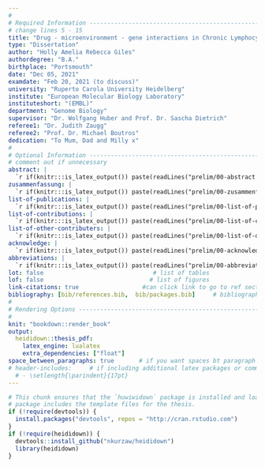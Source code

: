 ```yaml
---
#
# Required Information --------------------------------------------------------
# change lines 5 - 15
title: "Drug - microenvironment - gene interactions in Chronic Lymphocytic Leukemia"
type: "Dissertation"
author: "Holly Amelia Rebecca Giles"
authordegree: "B.A."
birthplace: "Portsmouth"
date: "Dec 05, 2021"
examdate: "Feb 20, 2021 (to discuss)"
university: "Ruperto Carola University Heidelberg"
institute: "European Molecular Biology Laboratory"
instituteshort: "(EMBL)"
department: "Genome Biology"
supervisor: "Dr. Wolfgang Huber and Prof. Dr. Sascha Dietrich"
referee1: "Dr. Judith Zaugg"
referee2: "Prof. Dr. Michael Boutros" 
dedication: "To Mum, Dad and Milly x"
#
# Optional Information --------------------------------------------------------
# comment out if unnecessary
abstract: |  
  `r if(knitr:::is_latex_output()) paste(readLines("prelim/00-abstract.Rmd"), collapse = '\n  ')`
zusammenfassung: |
  `r if(knitr:::is_latex_output()) paste(readLines("prelim/00-zusammenfassung.Rmd"), collapse = '\n  ')`
list-of-publications: |  
  `r if(knitr:::is_latex_output()) paste(readLines("prelim/00-list-of-publications.Rmd"), collapse = '\n  ')`
list-of-contributions: |  
  `r if(knitr:::is_latex_output()) paste(readLines("prelim/00-list-of-contributions.Rmd"), collapse = '\n  ')`
list-of-other-contributers: |  
  `r if(knitr:::is_latex_output()) paste(readLines("prelim/00-list-of-other-contributers.Rmd"), collapse = '\n  ')`
acknowledge: |  
  `r if(knitr:::is_latex_output()) paste(readLines("prelim/00-acknowledge.Rmd"), collapse = '\n  ')`
abbreviations: |  
  `r if(knitr:::is_latex_output()) paste(readLines("prelim/00-abbreviations.Rmd"), collapse = '\n  ')`
lot: false                               # list of tables
lof: false                              # list of figures
link-citations: true                  #can click link to go to ref sectin
bibliography: [bib/references.bib,  bib/packages.bib]     # bibliography file, can also add biblio-style: 
#
# Rendering Options -----------------------------------------------------------
#
knit: "bookdown::render_book"
output: 
  heididown::thesis_pdf:
    latex_engine: lualatex
    extra_dependencies: ["float"]
space_between_paragraphs: true       # if you want spaces bt paragraph
# header-includes:     # if including additional latex packages or commands
  # - \setlength{\parindent}{17pt}
---
```


<!--
Above is the YAML (YAML Ain't Markup Language) header that includes a lot of
metadata used to produce the document.  Be careful with spacing in this header!
If you'd like to include a comment that won't be produced in your resulting file
enclose it in a block like this.
-->

<!--
If you receive a duplicate label error after knitting, make sure to delete the
index.Rmd file and then knit again.
-->

```r
# This chunk ensures that the `huwiwidown` package is installed and loaded. This
# package includes the template files for the thesis.
if (!require(devtools)) {
  install.packages("devtools", repos = "http://cran.rstudio.com")
}
if (!require(heididown)) {
  devtools::install_github("nkurzaw/heididown")
  library(heididown)
}



```

<!-- 
The {.unnumbered} option here means that the introduction will be "Section  0."
You can also use {-} for no numbers on section. 
-->

<!--
The body of the thesis starts underneath the text below. Feel free to delete
everything below this.
-->

